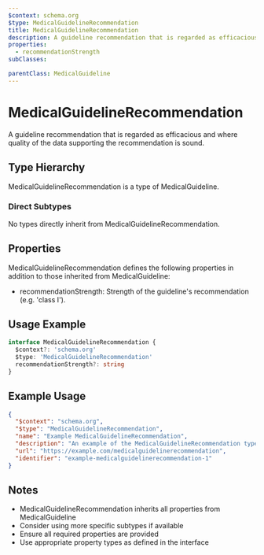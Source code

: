 ```yaml
---
$context: schema.org
$type: MedicalGuidelineRecommendation
title: MedicalGuidelineRecommendation
description: A guideline recommendation that is regarded as efficacious and where quality of the data supporting the recommendation is sound.
properties:
  - recommendationStrength
subClasses:

parentClass: MedicalGuideline
---
```


# MedicalGuidelineRecommendation

A guideline recommendation that is regarded as efficacious and where quality of the data supporting the recommendation is sound.

## Type Hierarchy

MedicalGuidelineRecommendation is a type of MedicalGuideline.

### Direct Subtypes

No types directly inherit from MedicalGuidelineRecommendation.

## Properties

MedicalGuidelineRecommendation defines the following properties in addition to those inherited from MedicalGuideline:

- recommendationStrength: Strength of the guideline's recommendation (e.g. 'class I').

## Usage Example

```typescript
interface MedicalGuidelineRecommendation {
  $context?: 'schema.org'
  $type: 'MedicalGuidelineRecommendation'
  recommendationStrength?: string
}
```

## Example Usage

```json
{
  "$context": "schema.org",
  "$type": "MedicalGuidelineRecommendation",
  "name": "Example MedicalGuidelineRecommendation",
  "description": "An example of the MedicalGuidelineRecommendation type",
  "url": "https://example.com/medicalguidelinerecommendation",
  "identifier": "example-medicalguidelinerecommendation-1"
}
```

## Notes

- MedicalGuidelineRecommendation inherits all properties from MedicalGuideline
- Consider using more specific subtypes if available
- Ensure all required properties are provided
- Use appropriate property types as defined in the interface
